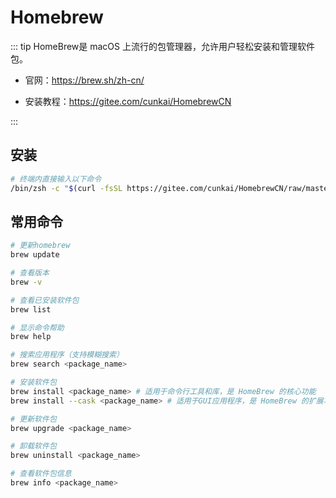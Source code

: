 # Homebrew

::: tip HomeBrew是 macOS 上流行的包管理器，允许用户轻松安装和管理软件包。

- 官网：https://brew.sh/zh-cn/

- 安装教程：https://gitee.com/cunkai/HomebrewCN

:::



## 安装

```bash
# 终端内直接输入以下命令
/bin/zsh -c "$(curl -fsSL https://gitee.com/cunkai/HomebrewCN/raw/master/Homebrew.sh)"
```



## 常用命令

```bash
# 更新homebrew
brew update

# 查看版本
brew -v

# 查看已安装软件包
brew list

# 显示命令帮助
brew help

# 搜索应用程序（支持模糊搜索）
brew search <package_name>

# 安装软件包
brew install <package_name> # 适用于命令行工具和库，是 HomeBrew 的核心功能
brew install --cask <package_name> # 适用于GUI应用程序，是 HomeBrew 的扩展功能

# 更新软件包
brew upgrade <package_name>

# 卸载软件包
brew uninstall <package_name>

# 查看软件包信息
brew info <package_name>
```

